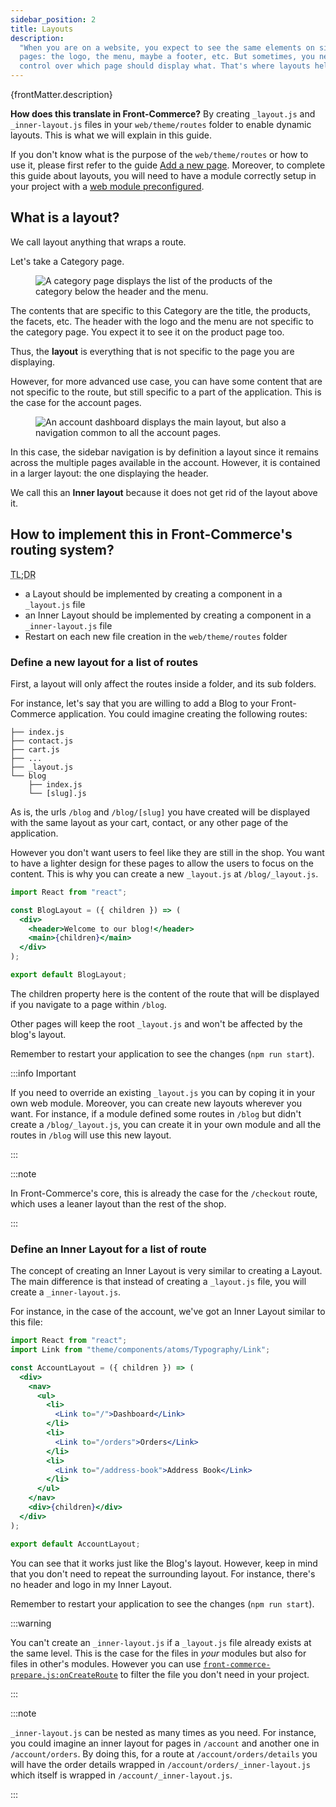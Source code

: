 ```yaml
---
sidebar_position: 2
title: Layouts
description:
  "When you are on a website, you expect to see the same elements on similar
  pages: the logo, the menu, maybe a footer, etc. But sometimes, you need finer
  control over which page should display what. That's where layouts help out!"
---
```



<p>{frontMatter.description}</p>

**How does this translate in Front-Commerce?** By creating `_layout.js` and
`_inner-layout.js` files in your `web/theme/routes` folder to enable dynamic
layouts. This is what we will explain in this guide.

If you don't know what is the purpose of the `web/theme/routes` or how to use
it, please first refer to the guide
[Add a new page](/docs/2.x/essentials/add-a-page-client-side). Moreover, to
complete this guide about layouts, you will need to have a module correctly
setup in your project with a
[web module preconfigured](/docs/2.x/essentials/add-a-page-client-side#declare-your-module-as-a-web-module).

## What is a layout?

We call layout anything that wraps a route.

Let's take a Category page.

<!-- TODO - update this figure with theme-chocolatine example? -->

<Figure>

![A category page displays the list of the products of the category below the header and the menu.](./assets/category.png)

</Figure>

The contents that are specific to this Category are the title, the products, the
facets, etc. The header with the logo and the menu are not specific to the
category page. You expect it to see it on the product page too.

Thus, the **layout** is everything that is not specific to the page you are
displaying.

However, for more advanced use case, you can have some content that are not
specific to the route, but still specific to a part of the application. This is
the case for the account pages.

<!-- TODO - update this figure with theme-chocolatine example? -->

<Figure>

![An account dashboard displays the main layout, but also a navigation common to all the account pages.](./assets/account.png)

</Figure>

In this case, the sidebar navigation is by definition a layout since it remains
across the multiple pages available in the account. However, it is contained in
a larger layout: the one displaying the header.

We call this an **Inner layout** because it does not get rid of the layout above
it.

## How to implement this in Front-Commerce's routing system?

<abbr title="Too Long; Didn't Read">TL;DR</abbr>

- a Layout should be implemented by creating a component in a `_layout.js` file
- an Inner Layout should be implemented by creating a component in a
  `_inner-layout.js` file
- Restart on each new file creation in the `web/theme/routes` folder

### Define a new layout for a list of routes

First, a layout will only affect the routes inside a folder, and its sub
folders.

For instance, let's say that you are willing to add a Blog to your
Front-Commerce application. You could imagine creating the following routes:

```
├── index.js
├── contact.js
├── cart.js
├── ...
├── _layout.js
└── blog
    ├── index.js
    └── [slug].js
```

As is, the urls `/blog` and `/blog/[slug]` you have created will be displayed
with the same layout as your cart, contact, or any other page of the
application.

However you don't want users to feel like they are still in the shop. You want
to have a lighter design for these pages to allow the users to focus on the
content. This is why you can create a new `_layout.js` at `/blog/_layout.js`.

```jsx title="web/theme/routes/blog/_layout.js"
import React from "react";

const BlogLayout = ({ children }) => (
  <div>
    <header>Welcome to our blog!</header>
    <main>{children}</main>
  </div>
);

export default BlogLayout;
```

The children property here is the content of the route that will be displayed if
you navigate to a page within `/blog`.

Other pages will keep the root `_layout.js` and won't be affected by the blog's
layout.

Remember to restart your application to see the changes (`npm run start`).

:::info Important

If you need to override an existing `_layout.js` you can by coping it in your
own web module. Moreover, you can create new layouts wherever you want. For
instance, if a module defined some routes in `/blog` but didn't create a
`/blog/_layout.js`, you can create it in your own module and all the routes in
`/blog` will use this new layout.

:::

:::note

In Front-Commerce's core, this is already the case for the `/checkout` route,
which uses a leaner layout than the rest of the shop.

:::

### Define an Inner Layout for a list of route

The concept of creating an Inner Layout is very similar to creating a Layout.
The main difference is that instead of creating a `_layout.js` file, you will
create a `_inner-layout.js`.

For instance, in the case of the account, we've got an Inner Layout similar to
this file:

```jsx title="web/theme/routes/account/_inner-layout.js"
import React from "react";
import Link from "theme/components/atoms/Typography/Link";

const AccountLayout = ({ children }) => (
  <div>
    <nav>
      <ul>
        <li>
          <Link to="/">Dashboard</Link>
        </li>
        <li>
          <Link to="/orders">Orders</Link>
        </li>
        <li>
          <Link to="/address-book">Address Book</Link>
        </li>
      </ul>
    </nav>
    <div>{children}</div>
  </div>
);

export default AccountLayout;
```

You can see that it works just like the Blog's layout. However, keep in mind
that you don't need to repeat the surrounding layout. For instance, there's no
header and logo in my Inner Layout.

Remember to restart your application to see the changes (`npm run start`).

:::warning

You can't create an `_inner-layout.js` if a `_layout.js` file already exists at
the same level. This is the case for the files in _your_ modules but also for
files in other's modules. However you can use
[`front-commerce-prepare.js:onCreateRoute`](/docs/2.x/reference/front-commerce-prepare#oncreateroute)
to filter the file you don't need in your project.

:::

:::note

`_inner-layout.js` can be nested as many times as you need. For instance, you
could imagine an inner layout for pages in `/account` and another one in
`/account/orders`. By doing this, for a route at `/account/orders/details` you
will have the order details wrapped in `/account/orders/_inner-layout.js` which
itself is wrapped in `/account/_inner-layout.js`.

:::
